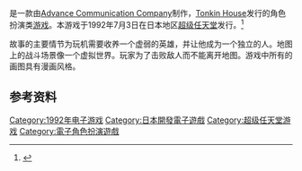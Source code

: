 {{NoteTA
| G1=Games
}}

{{vgname|光之传说|ja=ライトファンタジー，Light Fantasy}}是一款由[[Advance_Communication_Company|Advance Communication Company]]制作，[[Tonkin_House|Tonkin House]]发行的角色扮演类[[游戏|游戏]]。本游戏于1992年7月3日在日本地区[[超级任天堂|超级任天堂]]发行。<ref name="gamefaqs">{{cite web |url=http://www.gamefaqs.com/snes/581812-light-fantasy/data |title=Release information |publisher=[[GameFAQs|GameFAQs]] |date= |accessdate=2015-09-29 |deadurl=yes |archiveurl=https://web.archive.org/web/20110807032431/http://www.gamefaqs.com/snes/581812-light-fantasy/data |archivedate=2011-08-07 }}</ref>

故事的主要情节为玩机需要收养一个虚弱的英雄，并让他成为一个独立的人。地图上的战斗场景像一个虚拟世界。玩家为了击败敌人而不能离开地图。游戏中所有的画图具有漫画风格。

== 参考资料 ==
{{Reflist}}

{{DEFAULTSORT:Light Fantasy}}
[[Category:1992年电子游戏|Category:1992年电子游戏]]
[[Category:日本開發電子遊戲|Category:日本開發電子遊戲]]
[[Category:超级任天堂游戏|Category:超级任天堂游戏]]
[[Category:電子角色扮演遊戲|Category:電子角色扮演遊戲]]

{{rpg-videogame-stub}}